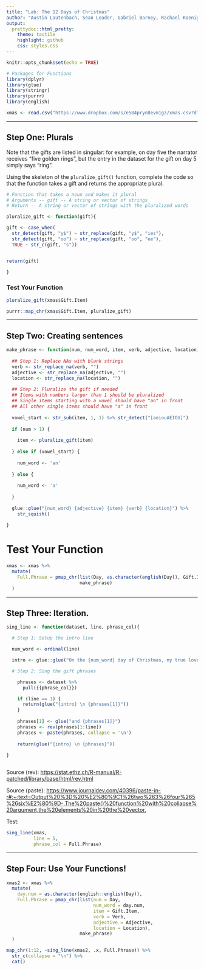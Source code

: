 ```yaml
---
title: "Lab: The 12 Days of Christmas"
author: "Austin Lautenbach, Sean Leader, Gabriel Barney, Rachael Koenigsberg"
output:
  prettydoc::html_pretty:
    theme: tactile
    highlight: github
    css: styles.css
---
```


```r
knitr::opts_chunk$set(echo = TRUE)

# Packages for Functions
library(dplyr)
library(glue)
library(stringr)
library(purrr)
library(english)
```


```r
xmas <- read.csv("https://www.dropbox.com/s/e584pryn8evm1gz/xmas.csv?dl=1")
```

---

## Step One:  Plurals

Note that the gifts are listed in singular: for example, on day five the
narrator receives "five golden rings", but the entry in the dataset for the gift
on day 5 simply says "ring".  

Using the skeleton of the `pluralize_gift()` function, complete the code so that 
the function takes a gift and returns the appropriate plural. 

```r
# Function that takes a noun and makes it plural
# Arguments -- gift -- A string or vector of strings
# Return -- A string or vector of strings with the pluralized words

pluralize_gift <- function(gift){

gift <- case_when(
  str_detect(gift, "y$") ~ str_replace(gift, "y$", "ies"),
  str_detect(gift, "oo") ~ str_replace(gift, "oo", "ee"),
  TRUE ~ str_c(gift, "s"))


return(gift)

}
```


### Test Your Function


```r

pluralize_gift(xmas$Gift.Item)

purrr::map_chr(xmas$Gift.Item, pluralize_gift)

```


---


## Step Two: Creating sentences


```r
make_phrase <- function(num, num_word, item, verb, adjective, location) {
  
  ## Step 1: Replace NAs with blank strings
  verb <- str_replace_na(verb, "")
  adjective <- str_replace_na(adjective, "")
  location <- str_replace_na(location, "")
  
  ## Step 2: Pluralize the gift if needed
  ## Items with numbers larger than 1 should be pluralized
  ## Single items starting with a vowel should have "an" in front
  ## All other single items should have "a" in front
  
  vowel_start <- str_sub(item, 1, 1) %>% str_detect("[aeiouAEIOU]")
  
  if (num > 1) {
    
    item <- pluralize_gift(item)
    
  } else if (vowel_start) {
    
    num_word <- 'an'  
    
  } else {
    
    num_word <- 'a'
    
  }
  
  glue::glue("{num_word} {adjective} {item} {verb} {location}") %>%
    str_squish()
  
}
```


# Test Your Function


```r
xmas <- xmas %>%
  mutate(
    Full.Phrase = pmap_chr(list(Day, as.character(english(Day)), Gift.Item, Verb, Adjective, Location), 
                           make_phrase)
  )
```


---


## Step Three:  Iteration.


```r
sing_line <- function(dataset, line, phrase_col){

  # Step 1: Setup the intro line

  num_word <- ordinal(line)

  intro <- glue::glue("On the {num_word} day of Christmas, my true love gave to me,")

  # Step 2: Sing the gift phrases

    phrases <- dataset %>% 
      pull({{phrase_col}})

    if (line == 1) {
      return(glue("{intro} \n {phrases[1]}"))
    }
    
    phrases[1] <- glue("and {phrases[1]}")
    phrases <- rev(phrases[1:line])
    phrases <- paste(phrases, collapse = '\n')
      
    return(glue("{intro} \n {phrases}"))
    
}



```

Source (rev): <https://stat.ethz.ch/R-manual/R-patched/library/base/html/rev.html>

Source (paste): <https://www.journaldev.com/40396/paste-in-r#:~:text=Output%20%3D%20%E2%80%9C1%26two%263%26four%265%26six%E2%80%9D-,The%20paste()%20function%20with%20collapse%20argument,the%20elements%20in%20the%20vector.>

Test:

```r
sing_line(xmas, 
          line = 5, 
          phrase_col = Full.Phrase)
```


---

## Step Four: Use Your Functions!

```r
xmas2 <- xmas %>%
  mutate(
    day.num = as.character(english::english(Day)), 
    Full.Phrase = pmap_chr(list(num = Day, 
                                num_word = day.num, 
                                item = Gift.Item, 
                                verb = Verb, 
                                adjective = Adjective, 
                                location = Location), 
                           make_phrase)
  )

map_chr(1:12, ~sing_line(xmas2, .x, Full.Phrase)) %>%
  str_c(collapse = "\n") %>%
  cat()

```

